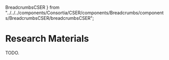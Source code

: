   BreadcrumbsCSER
} from "../../../components/Consortia/CSER/components/Breadcrumbs/components/BreadcrumbsCSER/breadcrumbsCSER";

<BreadcrumbsCSER lastCrumb="Research Materials" />

# Research Materials

TODO.

